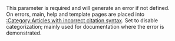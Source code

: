 :This parameter is required and will generate an error if not defined. On errors, main, help and template pages are placed into [[:Category:Articles with incorrect citation syntax]]. Set {{para|template-doc-demo|true}} to disable categorization; mainly used for documentation where the error is demonstrated.